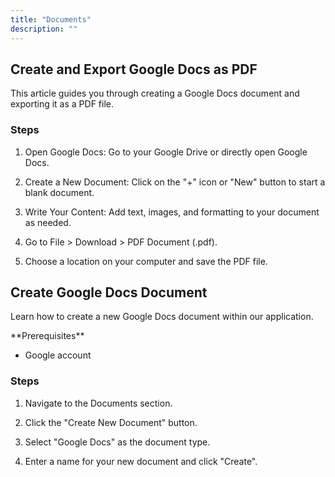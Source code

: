 ```yaml
---
title: "Documents"
description: ""
---
```


## Create and Export Google Docs as PDF

This article guides you through creating a Google Docs document and exporting it as a PDF file.

### Steps

1. Open Google Docs: Go to your Google Drive or directly open Google Docs.

2. Create a New Document: Click on the "+" icon or "New" button to start a blank document.

3. Write Your Content: Add text, images, and formatting to your document as needed.

4. Go to File > Download > PDF Document (.pdf).

5. Choose a location on your computer and save the PDF file.

## Create Google Docs Document

Learn how to create a new Google Docs document within our application.

<Info>
**Prerequisites**

- Google account
</Info>

### Steps

1. Navigate to the Documents section.

2. Click the "Create New Document" button.

3. Select "Google Docs" as the document type.

4. Enter a name for your new document and click "Create".
